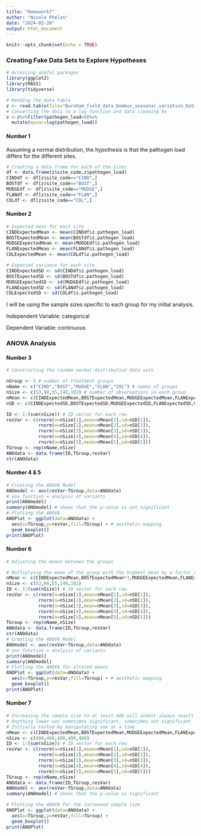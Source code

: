 ```yaml
---
title: "Homework7"
author: "Nicole Phelan"
date: "2024-02-28"
output: html_document
---
```


```r
knitr::opts_chunk$set(echo = TRUE)
```

### Creating Fake Data Sets to Explore Hypotheses
```r
# Accessing useful packages
library(ggplot2)
library(MASS) 
library(tidyverse)

# Reading the data table
z <- read.table(file="Burnham_field_data_bombus_seasonal_variation_Dataset.csv",header=TRUE,sep=",")
# Converting the data to a log function and data cleaning 0s
z <-z%>%filter(pathogen_load>0)%>%
  mutate(myvar=log(pathogen_load))
```

#### Number 1

Assuming a normal distribution, the hypothesis is that the pathogen load differs for the different sites.

```r
# Creating a data frame for each of the sites
df <- data.frame(z$site_code,z$pathogen_load)
CINDdf <- df[z$site_code=="CIND",]
BOSTdf <- df[z$site_code=="BOST",]
MUDGEdf <- df[z$site_code=="MUDGE",]
FLANdf <- df[z$site_code=="FLAN",]
COLdf <- df[z$site_code=="COL",]
```

#### Number 2

```r
# Expected mean for each site
CINDExpectedMean <- mean(CINDdf$z.pathogen_load)
BOSTExpectedMean <- mean(BOSTdf$z.pathogen_load)
MUDGEExpectedMean <- mean(MUDGEdf$z.pathogen_load)
FLANExpectedMean <- mean(FLANdf$z.pathogen_load)
COLExpectedMean <- mean(COLdf$z.pathogen_load)

# Expected variance for each site
CINDExpectedSD <- sd(CINDdf$z.pathogen_load)
BOSTExpectedSD <- sd(BOSTdf$z.pathogen_load)
MUDGEExpectedSD <- sd(MUDGEdf$z.pathogen_load)
FLANExpectedSD <- sd(FLANdf$z.pathogen_load)
COLExpectedSD <- sd(COLdf$z.pathogen_load)
```

I will be using the sample sizes specific to each group for my initial analysis.

Independent Variable: categorical

Dependent Variable: continuous

### ANOVA Analysis

#### Number 3

```r
# Constructing the random normal distribution data sets

nGroup <- 5 # number of treatment groups
nName <- c("CIND","BOST","MUDGE","FLAN","COL") # names of groups
nSize <- c(53,98,55,140,102) # number of observations in each group
nMean <- c(CINDExpectedMean,BOSTExpectedMean,MUDGEExpectedMean,FLANExpectedMean,COLExpectedMean) # mean of each group
nSD <- c(CINDExpectedSD,BOSTExpectedSD,MUDGEExpectedSD,FLANExpectedSD,COLExpectedSD) # SD of each group

ID <- 1:(sum(nSize)) # ID vector for each row
resVar <- c(rnorm(n=nSize[1],mean=nMean[1],sd=nSD[1]),
            rnorm(n=nSize[2],mean=nMean[2],sd=nSD[2]),
            rnorm(n=nSize[3],mean=nMean[3],sd=nSD[3]),
            rnorm(n=nSize[4],mean=nMean[4],sd=nSD[4]),
            rnorm(n=nSize[5],mean=nMean[5],sd=nSD[5]))
TGroup <- rep(nName,nSize)
ANOdata <- data.frame(ID,TGroup,resVar)
str(ANOdata)
```

#### Number 4 & 5

```r
# Creating the ANOVA Model
ANOmodel <- aov(resVar~TGroup,data=ANOdata)
# aov function = analysis of variants
print(ANOmodel)
summary(ANOmodel) # shows that the p-value is not significant
# Plotting the ANOVA
ANOPlot <- ggplot(data=ANOdata) +
  aes(x=TGroup,y=resVar,fill=TGroup) + # aesthetic mapping
  geom_boxplot()
print(ANOPlot)
```

#### Number 6

```r
# Adjusting the means between the groups

# Multiplying the mean of the group with the highest mean by a factor of 3 results in a significant p-value
nMean <- c(CINDExpectedMean,BOSTExpectedMean*3,MUDGEExpectedMean,FLANExpectedMean,COLExpectedMean)
nSize <- c(53,98,55,140,102)
ID <- 1:(sum(nSize)) # ID vector for each row
resVar <- c(rnorm(n=nSize[1],mean=nMean[1],sd=nSD[1]),
            rnorm(n=nSize[2],mean=nMean[2],sd=nSD[2]),
            rnorm(n=nSize[3],mean=nMean[3],sd=nSD[3]),
            rnorm(n=nSize[4],mean=nMean[4],sd=nSD[4]),
            rnorm(n=nSize[5],mean=nMean[5],sd=nSD[5]))
TGroup <- rep(nName,nSize)
ANOdata <- data.frame(ID,TGroup,resVar)
str(ANOdata)
# Creating the ANOVA Model
ANOmodel <- aov(resVar~TGroup,data=ANOdata)
# aov function = analysis of variants
print(ANOmodel)
summary(ANOmodel) 
# Plotting the ANOVA for altered means
ANOPlot <- ggplot(data=ANOdata) +
  aes(x=TGroup,y=resVar,fill=TGroup) + # aesthetic mapping
  geom_boxplot()
print(ANOPlot)
```

#### Number 7

```r
# Increasing the sample size to at least 400 will almost always result in a significant p-value
# Anything lower was sometimes significant, sometimes not significant
# Initially tested by manipulating one at a time
nMean <- c(CINDExpectedMean,BOSTExpectedMean,MUDGEExpectedMean,FLANExpectedMean,COLExpectedMean)
nSize <- c(400,400,400,400,400)
ID <- 1:(sum(nSize)) # ID vector for each row
resVar <- c(rnorm(n=nSize[1],mean=nMean[1],sd=nSD[1]),
            rnorm(n=nSize[2],mean=nMean[2],sd=nSD[2]),
            rnorm(n=nSize[3],mean=nMean[3],sd=nSD[3]),
            rnorm(n=nSize[4],mean=nMean[4],sd=nSD[4]),
            rnorm(n=nSize[5],mean=nMean[5],sd=nSD[5]))
TGroup <- rep(nName,nSize)
ANOdata <- data.frame(ID,TGroup,resVar)
ANOmodel <- aov(resVar~TGroup,data=ANOdata)
summary(ANOmodel) # shows that the p-value is significant

# Plotting the ANOVA for the increased sample size
ANOPlot <- ggplot(data=ANOdata) +
  aes(x=TGroup,y=resVar,fill=TGroup) +
  geom_boxplot()
print(ANOPlot)

```